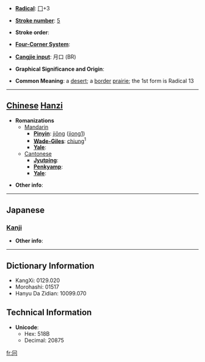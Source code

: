 * '''[[Wiktionary:Chinese radical index| Radical]]''': [[Wiktionary:Chinese radical index 冂|冂]]+3

* '''[[Wiktionary:Chinese total strokes index|Stroke number]]''': [[Wiktionary:Chinese total strokes index 5|5]]

* '''Stroke order''': 

* '''[[Wiktionary:Chinese four corner index|Four-Corner System]]''': 

* '''[[Wiktionary:Chinese Cangjie index|Cangjie input]]''': 月口 (BR)

* '''Graphical Significance and Origin''': 

* '''Common Meaning''': a [[desert]]; a [[border]] [[prairie]]; the 1st form is Radical 13

----

== [[Chinese]] [[Hanzi]] ==

* '''Romanizations'''
** [[Mandarin]]
*** '''[[Pinyin]]''': [[jiōng]] ([[jiong1]])
*** '''[[Wade-Giles]]''': [[chiung]]<sup>1</sup>
*** '''[[Yale]]''': 
**[[Cantonese]]
***'''[[Jyutping]]''':
***'''[[Penkyamp]]''': 
***'''[[Yale]]''': 

* '''Other info''': 

----

==Japanese==
===[[Kanji]]===
{{kanji|on readings=[[けい]] (kei), [[きょう]] (kyō)
|kun readings=[[えながまえ]] (enagamae), [[どうがまえ]] (dougamae), [[けいがまえ]] (keigamae)
}}

* '''Other info''':  

----

== Dictionary Information ==

* KangXi: 0129.020
* Morohashi: 01517
* Hanyu Da Zidian: 10099.070

== Technical Information ==

* '''Unicode''':
** Hex: 518B
** Decimal: 20875

[[fr:冋]]